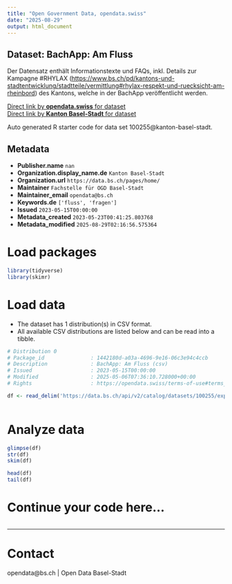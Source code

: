 ```yaml
---
title: "Open Government Data, opendata.swiss"
date: "2025-08-29"
output: html_document
---
```


## Dataset: BachApp: Am Fluss

Der Datensatz enthält Informationstexte und FAQs, inkl. Details zur Kampagne #RHYLAX ([https://www.bs.ch/pd/kantons-und-stadtentwicklung/stadtteile/vermittlung#rhylax-respekt-und-ruecksicht-am-rheinbord](https://www.bs.ch/pd/kantons-und-stadtentwicklung/stadtteile/vermittlung#rhylax-respekt-und-ruecksicht-am-rheinbord)) des Kantons, welche in der BachApp veröffentlicht werden. 

[Direct link by **opendata.swiss** for dataset](https://opendata.swiss/de/dataset/bachapp-am-fluss)<br>
[Direct link by **Kanton Basel-Stadt** for dataset](https://data.bs.ch/explore/dataset/100255/)

Auto generated R starter code for data set 100255@kanton-basel-stadt.

## Metadata

- **Publisher.name** `nan`
- **Organization.display_name.de** `Kanton Basel-Stadt`
- **Organization.url** `https://data.bs.ch/pages/home/`
- **Maintainer** `Fachstelle für OGD Basel-Stadt`
- **Maintainer_email** `opendata@bs.ch`
- **Keywords.de** `['fluss', 'fragen']`
- **Issued** `2023-05-15T00:00:00`
- **Metadata_created** `2023-05-23T00:41:25.803768`
- **Metadata_modified** `2025-08-29T02:16:56.575364`


# Load packages

```r

library(tidyverse)
library(skimr)

```

# Load data

-   The dataset has 1 distribution(s) in CSV format.
-   All available CSV distributions are listed below and can be read into a tibble.

```r

# Distribution 0
# Package_id               : 1442180d-a03a-4696-9e16-06c3e94c4ccb
# Description              : BachApp: Am Fluss (csv)
# Issued                   : 2023-05-15T00:00:00
# Modified                 : 2025-05-06T07:36:10.728000+00:00
# Rights                   : https://opendata.swiss/terms-of-use#terms_by

df <- read_delim('https://data.bs.ch/api/v2/catalog/datasets/100255/exports/csv?use_labels=true')



```

# Analyze data

```r

glimpse(df)
str(df)
skim(df)

head(df)
tail(df)

```

# Continue your code here...

```r

```

------------------------------------------------------------------------

# Contact

opendata@bs.ch | Open Data Basel-Stadt
